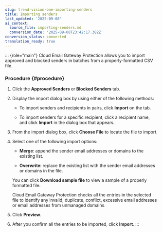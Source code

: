 ```yaml
---
slug: trend-vision-one-importing-senders
title: Importing senders
last_updated: '2025-09-08'
ai_context:
  source_file: importing-senders.md
  conversion_date: '2025-09-08T23:42:17.382Z'
conversion_status: converted
translation_ready: true
---
```


::: {role="main"}
Cloud Email Gateway Protection allows you to import approved and blocked senders in batches from a properly-formatted CSV file.

### Procedure {#procedure}

1.  Click the **Approved Senders** or **Blocked Senders** tab.

2.  Display the import dialog box by using either of the following methods:

    - To import senders and recipients in pairs, click **Import** on the tab.

    - To import senders for a specific recipient, click a recipient name, and click **Import** in the dialog box that appears.

3.  From the import dialog box, click **Choose File** to locate the file to import.

4.  Select one of the following import options:

    - **Merge**: append the sender email addresses or domains to the existing list.

    - **Overwrite**: replace the existing list with the sender email addresses or domains in the file.

    You can click **Download sample file** to view a sample of a properly formatted file.

    Cloud Email Gateway Protection checks all the entries in the selected file to identify any invalid, duplicate, conflict, excessive email addresses or email addresses from unmanaged domains.

5.  Click **Preview**.

6.  After you confirm all the entries to be imported, click **Import**.
:::

